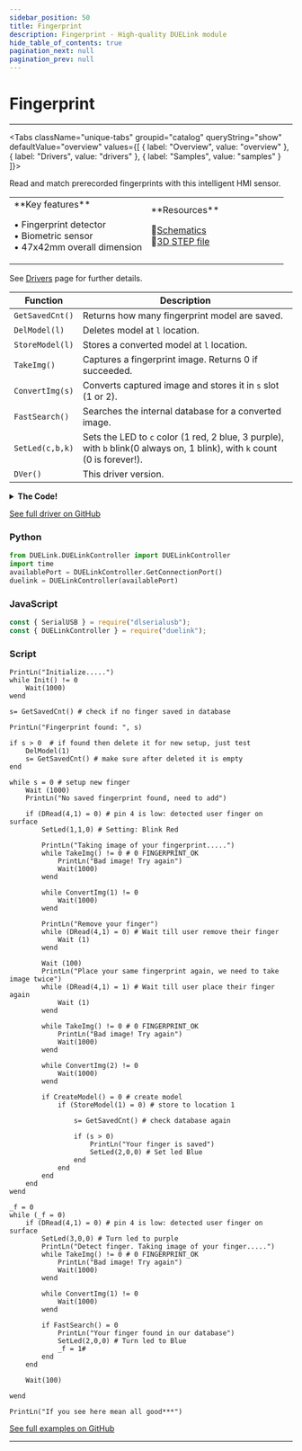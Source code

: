 ```yaml
---
sidebar_position: 50
title: Fingerprint
description: Fingerprint - High-quality DUELink module
hide_table_of_contents: true
pagination_next: null
pagination_prev: null
---
```



# Fingerprint

<ImageSection 
  product="hifingerprint-b"
  tagline="Biometric Fingerprint Detector"
/>

---

<Tabs className="unique-tabs" groupid="catalog" queryString="show" defaultValue="overview"
  values={[
    {
        label: "Overview",
        value: "overview"
    },
    {
        label: "Drivers",
        value: "drivers"
    },
    {
        label: "Samples",
        value: "samples"
    }
]}>

<TabItem value="overview">

Read and match prerecorded fingerprints with this intelligent HMI sensor.

<table><td width='50%'>
**Key features**

• Fingerprint detector<br/>
• Biometric sensor<br/>
• 47x42mm overall dimension<br/>

</td><td width='50%'>
**Resources**
 
📄[Schematics](/sch/gdl-hifingerprint-b.pdf)<br/>
🔩[3D STEP file](/3d/gdl-hifingerprint-b.step)<br/>
</td></table>

</TabItem>

<TabItem value="drivers">

See [Drivers](/docs/engine/drivers) page for further details.

| Function | Description |
|----------|-------------|
| `GetSavedCnt()` | Returns how many fingerprint model are saved. |
| `DelModel(l)` | Deletes model at `l` location. |
| `StoreModel(l)` | Stores a converted model at `l` location. |
| `TakeImg()` | Captures a fingerprint image. Returns 0 if succeeded. |
| `ConvertImg(s)` | Converts captured image and stores it in `s` slot (1 or 2). |
| `FastSearch()` | Searches the internal database for a converted image. |
| `SetLed(c,b,k)` | Sets the LED to `c` color (1 red, 2 blue, 3 purple), with `b` blink(0 always on, 1 blink), with `k` count (0 is forever!). |
| `DVer()` | This driver version. |
<details>
<summary><strong>The Code!</strong></summary>

**Fingerprint Driver**

```batch
##### Fingerprint Driver #####

fn DVer()
    return 1.0
fend

# Note: First initialize will check at 9600, if response is invalid then switch to 57600 and send a command to switch to 9600.
# Once Fingerprint is setup 9600, it is default become 9600 even after reset.

Alias(add=b0,data=b1)

_s = 0xEF01
_t = 0
_l = 0
_w = 4
dim b0[4] = [0xFF,0xFF,0xFF,0xFF]
dim b1[64]
 
fn SerWrite(d,s) 
    if s=16
        SerWr((d>>8) & 0xFF)
    end
    
    SerWr((d>>0) & 0xFF)
fend

fn WritePkg()
    Wait(100)
    SerDisc()
    
    SerWrite(_s,16)
    
    SerWrite(add[0],8)
    SerWrite(add[1],8)
    SerWrite(add[2],8)
    SerWrite(add[3],8)
    
    SerWrite(_t,8)
    
    l = _l + 2
    
    SerWrite(l,16)
    
    k = (l >> 8) + (l & 0xFF) + _t
    
    for i=0 to _l
        SerWrite(data[i],8)
        k = k + data[i]
    next
     
    SerWrite(k,16) 
fend

fn ReadPkg()
    b = 0
    i = 0
    t = 0
    #PrintLn("Parse package") 
    while SerB2R() < 8
        Wait(8 * 2) # 9600 timing ~1ms x 8 x2 for sure
        t = t + 1
        
        if (t > 1000 / (8 * 2))
            return 0xFF #FINGERPRINT_TIMEOUT
        end
    wend
    
    t = 0 # reset timeout
    
    while 1
        if SerB2R() > 0
            b = SerRd()
            t = 0 # reset timeout when we have valid byte received
            
            if (i = 0) # start code high bits
                if b != (0xEF01 >> 8)
                    continue
                end
                
                _s = b << 8
            end
            
            if (i = 1)  # start code low bits
                _s = _s | b 
                
                if (_s != 0xEF01)
                    return 0xFE #FINGERPRINT_BADPACKET
                end
            end
            
            if (i >1 && i <6) # address
                add[i -2] = b
            end
            
            if i = 6
                _t = b # type
            end
            
            if i = 7 # length high bits
                _l = b << 8 
            end
            
            if i = 8 # length low bits
                _l = _l | b 
            end
            
            if i >=9 # actual data from byte 9th
                data[i-9] = b
                
                if i - 8 = _l
                    return 0 #FINGERPRINT_OK
                end
            end
            
            i = i + 1
            
            if (i + 9 > 64) # max package 64 
                return 0xFE # FINGERPRINT_BADPACKET
            end
        else
            Wait(1)
            t = t + 1
            if (t > 1000)
                return 0xFF #FINGERPRINT_TIMEOUT
            end
        end
        
        Wait(1)
    wend
    
    return 0xFE # FINGERPRINT_BADPACKET 
fend 

fn TransRecPkg(b2,p) #Transmit and Receive then Parse pakage to type, length, data, error code, p: 1: parse, 0: just send
    #CreatePkg(0x1,len(b2),b2 ) # 0x1 is FINGERPRINT_COMMANDPACKET, it is always
    
    _s = 0xEF01 # alway SCODE   
    _t = 0x1
    _l = len(b2)
    
    MemCpy(data,0, b2,0,_l)
    
    
    WritePkg()
    
    
    if (p = 0)        
        return 0
    end
    
    r = ReadPkg()
    
    if r != 0
        return 0x01 #FINGERPRINT_PACKETRECIEVEERR
    end
    
    if _t != 0x7 #FINGERPRINT_ACKPACKET
        return 0x01 #FINGERPRINT_PACKETRECIEVEERR
    end
    
    return data[0]
fend

fn GetSavedCnt() # return how many fingers saved
    r = TransRecPkg([0x1D],1) #0x1D FINGERPRINT_TEMPLATECOUNT
    c = 0
    if r = 0
        c = (data[1] << 8) | (data[2] << 0)
    end
    
    return c
fend

fn TakeImg() # scan finger
    return TransRecPkg([0x01],1) #0x01 FINGERPRINT_GETIMAGE
fend

fn ConvertImg(s) # s is slot
    return TransRecPkg([0x02,s],1) #0x02 FINGERPRINT_IMAGE2TZ
fend

fn FastSearch()
    return TransRecPkg([0x04,0x01, 0x00, 0x00, 0x00, 0xA3],1) #0x04 FINGERPRINT_HISPEEDSEARCH
fend

fn CreateModel() 
    return TransRecPkg([0x05],1) #0x05 FINGERPRINT_REGMODEL
fend

fn StoreModel(l) # l location
    return TransRecPkg([0x06, 0x01, (l >> 8), (l & 0xFF)],1) #0x06 FINGERPRINT_STORE
fend

fn DelModel(l) # l location
    return TransRecPkg([0x0C, (l >> 8), (l & 0xFF), 0x00, 0x01],1) #0x0C FINGERPRINT_DELETE
fend

fn SetLed(c,b,k) 
    # c color: 1: red, 2 blue, 3 purple
    # b blink: 0: stay on. 1: blink
    # k blink count: 10: blink 10 times. 0: infinitive. when b= 0 (always on) then blinkcount ignored.
    
    if b = 0 # led is always on
        TransRecPkg([0x35,0x3,1,c,0],1)
    else
        TransRecPkg([0x35,0x2,100,c,k],1)
    end
    
fend

fn DetectBrd() # this for incase default setup from manufacture is 57600 then it set device to 9600 automatically
    SerCfg(9600, 1024)
    
    b = 0
    data[24] = 0
    data[25] = 0
    
    r = TransRecPkg([0xf],1) # read current baurate
    
    
    if r!=0 
        PrintLn("Switch to 9600: ", ", r = ", r)
        #switch to default 57600
        SerCfg(57600, 1024)
        
        # Send cmd for 9600
        TransRecPkg([0x0E, 0x4, 1],0) # #0x0E FINGERPRINT_WRITE_REG,  0x4:FINGERPRINT_BAUD_REG_ADDR 1: 9600
        
        #Wait 1 second for new baudrate applied            
        Wait(1000)
        
        # From now fingerprint is 9600, even after reset so next time b = 1, no need to switch back 57600 again
        reset(0)
        
    end
fend

fn Init()  
    
     DetectBrd()
    
    #SerCfg(57600, 1024)
    Wait(1000)
    
    # reset command
    r = TransRecPkg([0x3D],1)
    
    if r != 0 # 0 FINGERPRINT_OK
        PrintLn("Failed to communicate to fingerprint - no response")
        return -1
    end
    
    # Wait for 0x55 sync
    t =0 #TIMEOUT
    while SerB2R() = 0
        Wait(1)
        t = t +1
        if (t > 1000)
            PrintLn("Failed to reset fingerprint - no response")
            return -2
        end
    wend
    
    b = SerRd()
    if b != 0x55
        PrintLn("Failed to sync fingerprint - no sync:", b)
        return -3
    end
    
    
    # sync OK - ready
    PrintLn("Ready")
    return 0 # 0 FINGERPRINT_OK 
fend

####################

```

</details>

[See full driver on GitHub](https://github.com/ghi-electronics/duelink-website/tree/main/static/code/drivers)

</TabItem>

<TabItem value="samples">

### Python

```python
from DUELink.DUELinkController import DUELinkController
import time
availablePort = DUELinkController.GetConnectionPort()
duelink = DUELinkController(availablePort)
```

### JavaScript

```javascript
const { SerialUSB } = require("dlserialusb");
const { DUELinkController } = require("duelink");
```

### Script

```batch
PrintLn("Initialize.....")
while Init() != 0
    Wait(1000)
wend

s= GetSavedCnt() # check if no finger saved in database

PrintLn("Fingerprint found: ", s)

if s > 0  # if found then delete it for new setup, just test
    DelModel(1)
    s= GetSavedCnt() # make sure after deleted it is empty
end

while s = 0 # setup new finger
    Wait (1000)
    PrintLn("No saved fingerprint found, need to add")
    
    if (DRead(4,1) = 0) # pin 4 is low: detected user finger on surface
        SetLed(1,1,0) # Setting: Blink Red
        
        PrintLn("Taking image of your fingerprint.....")
        while TakeImg() != 0 # 0 FINGERPRINT_OK 
            PrintLn("Bad image! Try again") 
            Wait(1000)
        wend

        while ConvertImg(1) != 0
            Wait(1000)
        wend
        
        PrintLn("Remove your finger")
        while (DRead(4,1) = 0) # Wait till user remove their finger
            Wait (1)
        wend
        
        Wait (100)
        PrintLn("Place your same fingerprint again, we need to take image twice")
        while (DRead(4,1) = 1) # Wait till user place their finger again
            Wait (1)
        wend
        
        while TakeImg() != 0 # 0 FINGERPRINT_OK 
            PrintLn("Bad image! Try again") 
            Wait(1000)
        wend
        
        while ConvertImg(2) != 0
            Wait(1000)
        wend
        
        if CreateModel() = 0 # create model
            if (StoreModel(1) = 0) # store to location 1

                s= GetSavedCnt() # check database again
                
                if (s > 0) 
                    PrintLn("Your finger is saved")
                    SetLed(2,0,0) # Set led Blue
                end
            end
        end
    end
wend

_f = 0
while (_f = 0)    
    if (DRead(4,1) = 0) # pin 4 is low: detected user finger on surface
        SetLed(3,0,0) # Turn led to purple
        PrintLn("Detect finger. Taking image of your finger.....")
        while TakeImg() != 0 # 0 FINGERPRINT_OK 
            PrintLn("Bad image! Try again") 
            Wait(1000)
        wend
        
        while ConvertImg(1) != 0
            Wait(1000)
        wend
        
        if FastSearch() = 0
            PrintLn("Your finger found in our database") 
            SetLed(2,0,0) # Turn led to Blue
            _f = 1# 
        end
    end
    
    Wait(100)
    
wend

PrintLn("If you see here mean all good***") 

```

[See full examples on GitHub](https://github.com/ghi-electronics/duelink-website/tree/main/static/code/samples)

</TabItem>

</Tabs>

---

<OrderSection
    product="DUELink Fingerprint"
    partnumber="GDL-HIFINGERPRINT-B"
    price="$0.00"
/>
